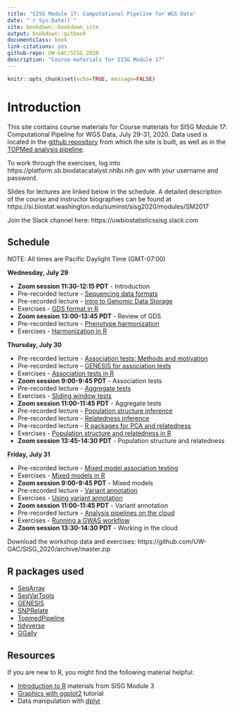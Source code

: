 ```yaml
---
title: "SISG Module 17: Computational Pipeline for WGS Data"
date: "`r Sys.Date()`"
site: bookdown::bookdown_site
output: bookdown::gitbook
documentclass: book
link-citations: yes
github-repo: UW-GAC/SISG_2020
description: "Course materials for SISG Module 17"
---
```


```r
knitr::opts_chunk$set(echo=TRUE, message=FALSE)
```

# Introduction

This site contains course materials for Course materials for SISG Module 17: Computational Pipeline for WGS Data, July 29-31, 2020.
Data used is located in the [github repository](https://github.com/UW-GAC/SISG_2020) from which the site is built, as well as in the [TOPMed analysis pipeline](https://github.com/UW-GAC/analysis_pipeline).

To work through the exercises, log into https://platform.sb.biodatacatalyst.nhlbi.nih.gov with your username and password.

Slides for lectures are linked below in the schedule. A detailed description of the course and instructor biographies can be found at https://si.biostat.washington.edu/suminst/sisg2020/modules/SM2017

Join the Slack channel here:
https://uwbiostatisticssisg.slack.com

## Schedule

NOTE: All times are Pacific Daylight Time (GMT-07:00)

**Wednesday, July 29**

- **Zoom session 11:30-12:15 PDT** - Introduction
- Pre-recorded lecture - [Sequencing data formats](https://si.biostat.washington.edu/sites/default/files/modules/Sequencing_data_formats_1.pdf)
- Pre-recorded lecture - [Intro to Genomic Data Storage](https://si.biostat.washington.edu/sites/default/files/modules/GDS_intro_1.pdf)
- Exercises - [GDS format in R](https://uw-gac.github.io/SISG_2020/gds-format.html)
- **Zoom session 13:00-13:45 PDT** - Review of GDS
- Pre-recorded lecture - [Phenotype harmonization](https://si.biostat.washington.edu/sites/default/files/modules/pheno_harmonization.pdf)
- Exercises - [Harmonization in R](https://uw-gac.github.io/SISG_2020/phenotype-harmonization.html)

**Thursday, July 30**

- Pre-recorded lecture - [Association tests: Methods and motivation]()
- Pre-recorded lecture - [GENESIS for association tests](https://si.biostat.washington.edu/sites/default/files/modules/R_assoc_tests_1.pdf)
- Exercises - [Association tests in R](https://uw-gac.github.io/SISG_2020/association-tests.html)
- **Zoom session 9:00-9:45 PDT** - Association tests
- Pre-recorded lecture - [Aggregate tests]()
- Exercises - [Sliding window tests](https://uw-gac.github.io/SISG_2020/association-tests.html#sliding-window-tests)
- **Zoom session 11:00-11:45 PDT** - Aggregate tests
- Pre-recorded lecture - [Population structure inference]()
- Pre-recorded lecture - [Relatedness inference]()
- Pre-recorded lecture - [R packages for PCA and relatedness](https://si.biostat.washington.edu/sites/default/files/modules/R_kinship_pca_1.pdf)
- Exercises - [Population structure and relatedness in R](https://uw-gac.github.io/SISG_2020/computing-a-grm.html)
- **Zoom session 13:45-14:30 PDT** - Population structure and relatedness

**Friday, July 31**

- Pre-recorded lecture - [Mixed model association testing]()
- Exercises - [Mixed models in R](https://uw-gac.github.io/SISG_2020/mixed-models.html)
- **Zoom session 9:00-9:45 PDT** - Mixed models
- Pre-recorded lecture - [Variant annotation](https://si.biostat.washington.edu/sites/default/files/modules/variant_annotation.pdf)
- Exercises - [Using variant annotation](https://uw-gac.github.io/SISG_2020/variant-annotation.html)
- **Zoom session 11:00-11:45 PDT** - Variant annotation
- Pre-recorded lecture - [Analysis pipelines on the cloud](https://si.biostat.washington.edu/sites/default/files/modules/Cloud_Computing.pdf)
- Exercises - [Running a GWAS workflow]()
- **Zoom session 13:30-14:30 PDT** - Working in the cloud


Download the workshop data and exercises: https://github.com/UW-GAC/SISG_2020/archive/master.zip

## R packages used

- [SeqArray](http://bioconductor.org/packages/release/bioc/html/SeqArray.html)
- [SeqVarTools](http://bioconductor.org/packages/release/bioc/html/SeqVarTools.html)
- [GENESIS](http://bioconductor.org/packages/release/bioc/html/GENESIS.html)
- [SNPRelate](http://bioconductor.org/packages/release/bioc/html/SNPRelate.html)
- [TopmedPipeline](https://github.com/UW-GAC/analysis_pipeline/tree/master/TopmedPipeline)
- [tidyverse](https://www.tidyverse.org)
- [GGally](https://cran.r-project.org/web/packages/GGally)


## Resources

If you are new to R, you might find the following material helpful:

- [Introduction to R](http://faculty.washington.edu/kenrice/rintro/indexSEA15.shtml) materials from SISG Module 3
- [Graphics with ggplot2](http://tutorials.iq.harvard.edu/R/Rgraphics/Rgraphics.html) tutorial
- Data manipulation with [dplyr](http://dplyr.tidyverse.org/)
